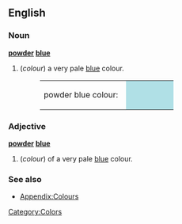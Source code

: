 {{Wikipedia}}
==English==

===Noun===
'''[[powder]] [[blue]]'''
#(''colour'') a very pale [[blue]] colour.
#:<table><tr><td>powder blue colour: &nbsp;</td><td bgcolor="#B0E0E6" width="80">&nbsp; </td></tr></table>

===Adjective===
'''[[powder]] [[blue]]'''
#(''colour'') of a very pale [[blue]] colour.

===See also===
*[[Wiktionary_Appendix:Colours|Appendix:Colours]]

[[Category:Colors]]